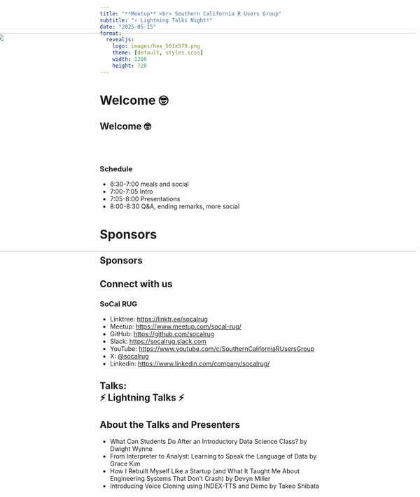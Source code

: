 ```yaml
---
title: "**Meetup** <br> Southern California R Users Group"
subtitle: "⚡ Lightning Talks Night!"
date: "2025-05-15"
format:
  revealjs: 
    logo: images/hex_501x579.png
    theme: [default, styles.scss]
    width: 1280
    height: 720
---
```


# Welcome 🤓

## Welcome 🤓

<br><br>

### Schedule

* 6:30-7:00 meals and social
* 7:00-7:05 Intro
* 7:05-8:00 Presentations
* 8:00-8:30 Q&A, ending remarks, more social

# Sponsors

## Sponsors {.no-logo}

<img src="images/SoCalRUG EECS Slide.png"
     width="1150px" height="500px"
     style="position:absolute; right:10px; top:130px;">

## Connect with us

### SoCal RUG

* Linktree: <https://linktr.ee/socalrug>
* Meetup: <https://www.meetup.com/socal-rug/>
* GitHub: <https://github.com/socalrug>
* Slack: <https://socalrug.slack.com>
* YouTube: <https://www.youtube.com/c/SouthernCaliforniaRUsersGroup>
* X: [@socalrug](https://x.com/socalrug)
* Linkedin: <https://www.linkedin.com/company/socalrug/>


## Talks: <br> ⚡️ Lightning Talks ⚡️{.center}

## About the Talks and Presenters

- What Can Students Do After an Introductory Data Science Class? by Dwight Wynne
- From Interpreter to Analyst: Learning to Speak the Language of Data by Grace Kim
- How I Rebuilt Myself Like a Startup (and What It Taught Me About Engineering Systems That Don’t Crash) by Devyn Miller
- Introducing Voice Cloning using INDEX-TTS and Demo by Takeo Shibata
